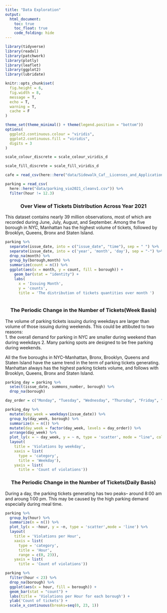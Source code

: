 ```yaml
---
title: "Data Exploration"
output: 
  html_document:
    toc: true
    toc_float: true
    code_folding: hide
---
```


```r
library(tidyverse)
library(readxl)
library(patchwork)
library(plotly)
library(leaflet)
library(ggplot2)
library(lubridate)

knitr::opts_chunk$set(
  fig.height = 6,
  fig.width = 8,
  message = T,
  echo = T,
  warning = T,
  cache = F
)

theme_set(theme_minimal() + theme(legend.position = "bottom"))
options(
  ggplot2.continuous.colour = "viridis",
  ggplot2.continuous.fill = "viridis",
  digits = 3
)

scale_colour_discrete = scale_colour_viridis_d

scale_fill_discrete = scale_fill_viridis_d

```


```r
cafe = read_csv(here::here("data/Sidewalk_Caf__Licenses_and_Applications_clean.csv"))

parking = read_csv(
  here::here("data/parking_vio2021_cleanv1.csv")) %>% 
  filter(hour != 12.3) 

```

<h3><center>Over View of Tickets Distribution Across Year 2021</center></h3>

This dataset contains nearly 39 million observations, most of which are recorded during June, July, August, and September. Among the five borough in NYC, Manhattan has the highest volume of tickets, followed by Brooklyn, Queens, Bronx and Staten Island.


```r
parking %>% 
  separate(issue_date, into = c("issue_date", "time"), sep = " ") %>% 
  separate(issue_date, into = c('year', 'month', 'day'), sep = "-") %>% 
  drop_na(month) %>% 
  group_by(borough,month) %>% 
  summarize(count = n()) %>% 
  ggplot(aes(x = month, y = count, fill = borough)) + 
    geom_bar(stat = "identity") +
    labs(
      x = 'Issuing Month',
      y = 'counts',
      title = 'The distribution of tickets quantities over month ')
 
```


<h3><center>The Periodic Change in the Number of Tickets(Week Basis) </center></h3>

The volume of parking tickets issuing during weekdays are larger than volume of those issuing during weekends. This could be attibuted to two reasons:   
1. the overall demand for parking in NYC are smaller during weekend than during weekdays
2. Many parking spots are designed to be free parking during weekends.

All the five boroughs in NYC--Manhattan, Bronx, Brooklyn, Queens and Staten Island have the same trend in the term of parking tickets generating. Manhattan always has the highest parking tickets volume, and follows with Brooklyn, Queens, Bronx and Staten Island.

```r
parking_day = parking %>%
  select(issue_date, summons_number, borough) %>% 
  drop_na(borough)

day_order = c("Monday", "Tuesday", "Wednesday", "Thursday", "Friday", "Saturday", "Sunday")

parking_day %>% 
  mutate(day_week = weekdays(issue_date)) %>%
  group_by(day_week, borough) %>% 
  summarize(n = n()) %>%
  mutate(day_week = factor(day_week, levels = day_order)) %>% 
  arrange(day_week) %>% 
  plot_ly(x = ~ day_week, y = ~ n, type = 'scatter', mode = "line", color = ~borough) %>%
  layout(
    title = 'Violations by weekday',
    xaxis = list(
      type = 'category',
      title = 'Weekday'),
    yaxis = list(
      title = 'Count of violations'))
```


<h3><center>The Periodic Change in the Number of Tickets(Daily Basis) </center></h3>


During a day, the parking tickets generating has two peaks-- around 8:00 am and aroung 1:00 pm. This may be caused by the high parking demand especially during meal time. 



```r
parking %>% 
  group_by(hour) %>% 
  summarize(n = n()) %>%
  plot_ly(x = ~hour, y = ~n, type = 'scatter',mode = 'line') %>%
  layout(
    title = 'Violations per Hour',
    xaxis = list(
      type = 'category',
      title = 'Hour',
      range = c(0, 23)),
    yaxis = list(
      title = 'Count of violations'))

parking %>% 
  filter(hour < 23) %>% 
  drop_na(borough) %>% 
  ggplot(aes(x = hour, fill = borough)) +
  geom_bar(stat = "count") +
  labs(title = 'Violations per Hour for each borough') +
  ylab('Count of tickets') +
  scale_x_continuous(breaks=seq(0, 23, 1))
  
```
